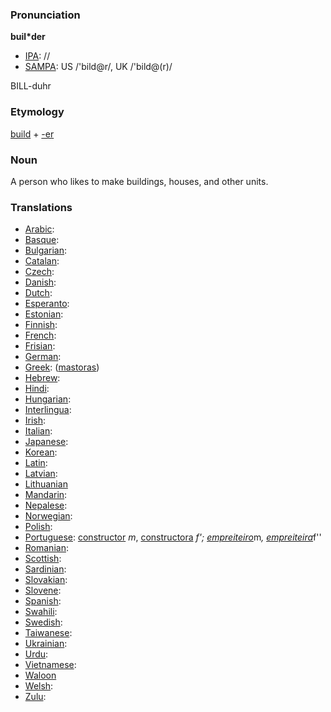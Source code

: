 ===Pronunciation===

'''buil*der'''
*[[IPA]]: //
*[[SAMPA]]: US /'bild@r/, UK /'bild@(r)/
BILL-duhr
===Etymology===

[[build]] + [[-er]]
=== Noun ===

A person who likes to make buildings, houses, and other units.
===Translations===

*[[Arabic]]:
*[[Basque]]:
*[[Bulgarian]]:
*[[Catalan]]:
*[[Czech]]:
*[[Danish]]:
*[[Dutch]]:
*[[Esperanto]]:
*[[Estonian]]:
*[[Finnish]]:
*[[French]]:
*[[Frisian]]:
*[[German]]:
*[[Greek]]: ([[mastoras]])
*[[Hebrew]]:
*[[Hindi]]:
*[[Hungarian]]:
*[[Interlingua]]:
*[[Irish]]:
*[[Italian]]:
*[[Japanese]]:
*[[Korean]]:
*[[Latin]]:
*[[Latvian]]:
*[[Lithuanian]]
*[[Mandarin]]:
*[[Nepalese]]:
*[[Norwegian]]:
*[[Polish]]:
*[[Portuguese]]: [[constructor]] ''m'', [[constructora]] ''f'; [[empreiteiro]] ''m'', [[empreiteira]] ''f''
*[[Romanian]]:
*[[Scottish]]:
*[[Sardinian]]:
*[[Slovakian]]:
*[[Slovene]]:
*[[Spanish]]:
*[[Swahili]]:
*[[Swedish]]:
*[[Taiwanese]]:
*[[Ukrainian]]:
*[[Urdu]]:
*[[Vietnamese]]:
*[[Waloon]]
*[[Welsh]]:
*[[Zulu]]:
